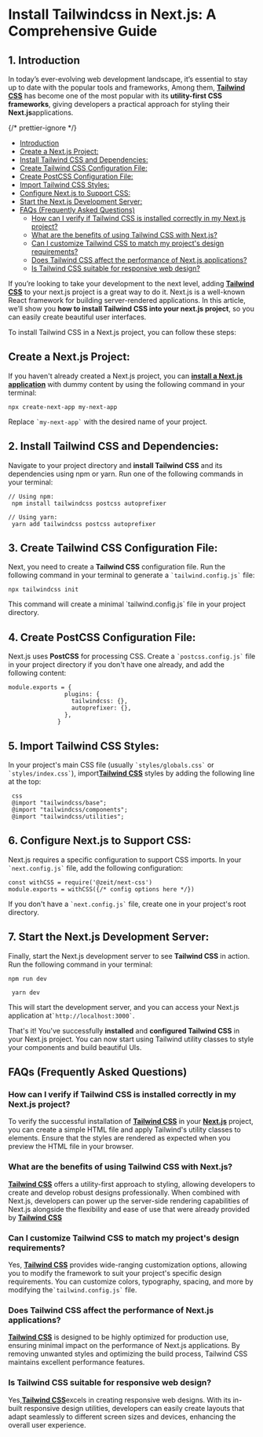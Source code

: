 


# Install Tailwindcss in Next.js: A Comprehensive Guide

## 1. <a name='Introduction'></a>Introduction

In today’s ever-evolving web development landscape, it’s essential to stay up to date with the popular tools and frameworks, Among them, [**Tailwind CSS**](https://tailwindcss.com/) has become one of the most popular with its **utility-first CSS frameworks**, giving developers a practical approach for styling their **Next.js**applications.

{/* prettier-ignore */}
<TOC>
- [Introduction](#Introduction)
- [Create a Next.js Project:](#CreateaNext.jsProject:)
- [Install Tailwind CSS and Dependencies:](#InstallTailwindCSSandDependencies:)
- [Create Tailwind CSS Configuration File:](#CreateTailwindCSSConfigurationFile:)
- [Create PostCSS Configuration File:](#CreatePostCSSConfigurationFile:)
- [Import Tailwind CSS Styles:](#ImportTailwindCSSStyles:)
- [Configure Next.js to Support CSS:](#ConfigureNext.jstoSupportCSS:)
- [Start the Next.js Development Server:](#StarttheNext.jsDevelopmentServer:)
- [FAQs (Frequently Asked Questions)](#FAQsFrequentlyAskedQuestions)
  - [How can I verify if Tailwind CSS is installed correctly in my Next.js project?](#HowcanIverifyifTailwindCSSisinstalledcorrectlyinmyNext.jsproject)
  - [What are the benefits of using Tailwind CSS with Next.js?](#WhatarethebenefitsofusingTailwindCSSwithNext.js)
  - [Can I customize Tailwind CSS to match my project's design requirements?](#CanIcustomizeTailwindCSStomatchmyprojectsdesignrequirements)
  - [Does Tailwind CSS affect the performance of Next.js applications?](#DoesTailwindCSSaffecttheperformanceofNext.jsapplications)
  - [Is Tailwind CSS suitable for responsive web design?](#IsTailwindCSSsuitableforresponsivewebdesign)

</TOC>

If you’re looking to take your development to the next level, adding [**Tailwind CSS**](https://tailwindcss.com/) to your next.js project is a great way to do it. Next.js is a well-known React framework for building server-rendered applications. In this article, we’ll show you **how to install Tailwind CSS into your next.js project**, so you can easily create beautiful user interfaces.

To install Tailwind CSS in a Next.js project, you can follow these steps:

## <a name='CreateaNext.jsProject:'></a>Create a Next.js Project:

If you haven't already created a Next.js project, you can [**install a Next.js application**](https://www.karunakarpatel.com/Blog/nextjs_installation) with dummy content by using the following command in your terminal:

```
npx create-next-app my-next-app
```

Replace `` `my-next-app` `` with the desired name of your project.

## <a name='InstallTailwindCSSandDependencies:'></a>2\. Install Tailwind CSS and Dependencies:

Navigate to your project directory and **install Tailwind CSS** and its dependencies using npm or yarn. Run one of the following commands in your terminal:

```
// Using npm:
 npm install tailwindcss postcss autoprefixer
```

```
// Using yarn:
 yarn add tailwindcss postcss autoprefixer
```

## <a name='CreateTailwindCSSConfigurationFile:'></a>3\. Create Tailwind CSS Configuration File:

Next, you need to create a **Tailwind CSS** configuration file. Run the following command in your terminal to generate a `` `tailwind.config.js` `` file:

```
npx tailwindcss init
```

This command will create a minimal \`tailwind.config.js\` file in your project directory.

## <a name='CreatePostCSSConfigurationFile:'></a>4\. Create PostCSS Configuration File:

Next.js uses **PostCSS** for processing CSS. Create a `` `postcss.config.js` `` file in your project directory if you don't have one already, and add the following content:

```
module.exports = {
                plugins: {
                  tailwindcss: {},
                  autoprefixer: {},
                },
              }

```

## <a name='ImportTailwindCSSStyles:'></a>5\. Import Tailwind CSS Styles:

In your project's main CSS file (usually `` `styles/globals.css` `` or `` `styles/index.css` ``), import[**Tailwind CSS**](https://tailwindcss.com/) styles by adding the following line at the top:

```
 css
 @import "tailwindcss/base";
 @import "tailwindcss/components";
 @import "tailwindcss/utilities";
```

## <a name='ConfigureNext.jstoSupportCSS:'></a>6\. Configure Next.js to Support CSS:

Next.js requires a specific configuration to support CSS imports. In your `` `next.config.js` `` file, add the following configuration:

```
const withCSS = require('@zeit/next-css')
module.exports = withCSS({/* config options here */})
```

If you don't have a `` `next.config.js` `` file, create one in your project's root directory.

## <a name='StarttheNext.jsDevelopmentServer:'></a>7\. Start the Next.js Development Server:

Finally, start the Next.js development server to see **Tailwind CSS** in action. Run the following command in your terminal:

```
npm run dev
```

```
 yarn dev
```

This will start the development server, and you can access your Next.js application at`` `http://localhost:3000` ``.

That's it! You've successfully **installed** and **configured Tailwind CSS** in your Next.js project. You can now start using Tailwind utility classes to style your components and build beautiful UIs.

## <a name='FAQsFrequentlyAskedQuestions'></a>FAQs (Frequently Asked Questions)

### <a name='HowcanIverifyifTailwindCSSisinstalledcorrectlyinmyNext.jsproject'></a>How can I verify if Tailwind CSS is installed correctly in my Next.js project?

To verify the successful installation of [**Tailwind CSS**](https://tailwindcss.com/) in your [**Next.js**](https://www.karunakarpatel.com/Blog/nextjs_installation) project, you can create a simple HTML file and apply Tailwind's utility classes to elements. Ensure that the styles are rendered as expected when you preview the HTML file in your browser.

### <a name='WhatarethebenefitsofusingTailwindCSSwithNext.js'></a>What are the benefits of using Tailwind CSS with Next.js?

[**Tailwind CSS**](https://tailwindcss.com/) offers a utility-first approach to styling, allowing developers to create and develop robust designs professionally. When combined with Next.js, developers can power up the server-side rendering capabilities of Next.js alongside the flexibility and ease of use that were already provided by [**Tailwind CSS**](https://tailwindcss.com/)

### <a name='CanIcustomizeTailwindCSStomatchmyprojectsdesignrequirements'></a>Can I customize Tailwind CSS to match my project's design requirements?

Yes, [**Tailwind CSS**](https://tailwindcss.com/) provides wide-ranging customization options, allowing you to modify the framework to suit your project's specific design requirements. You can customize colors, typography, spacing, and more by modifying the`` `tailwind.config.js` `` file.

### <a name='DoesTailwindCSSaffecttheperformanceofNext.jsapplications'></a>Does Tailwind CSS affect the performance of Next.js applications?

[**Tailwind CSS**](https://tailwindcss.com/) is designed to be highly optimized for production use, ensuring minimal impact on the performance of Next.js applications. By removing unwanted styles and optimizing the build process, Tailwind CSS maintains excellent performance features.

### <a name='IsTailwindCSSsuitableforresponsivewebdesign'></a>Is Tailwind CSS suitable for responsive web design?

Yes,[**Tailwind CSS**](https://tailwindcss.com/)excels in creating responsive web designs. With its in-built responsive design utilities, developers can easily create layouts that adapt seamlessly to different screen sizes and devices, enhancing the overall user experience.
